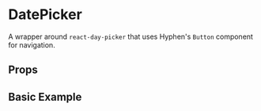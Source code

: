 
<Meta of={Stories} />

# DatePicker

A wrapper around `react-day-picker` that uses Hyphen's `Button` component for navigation.

## Props

<ArgTypes of={DatePicker} />

## Basic Example

<Canvas of={Stories.Basic} />
